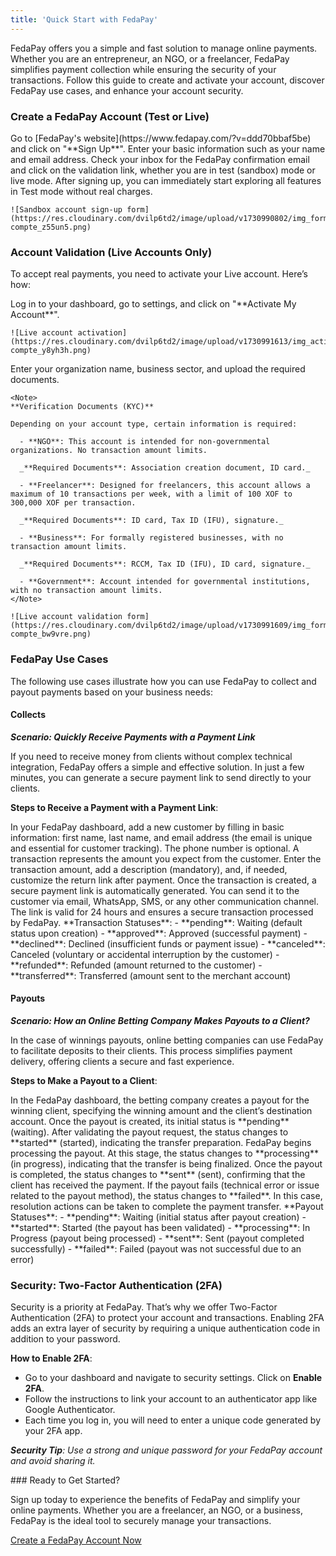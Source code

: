 ```yaml
---
title: 'Quick Start with FedaPay'
---
```


FedaPay offers you a simple and fast solution to manage online payments. Whether you are an entrepreneur, an NGO, or a freelancer, FedaPay simplifies payment collection while ensuring the security of your transactions. Follow this guide to create and activate your account, discover FedaPay use cases, and enhance your account security.

### Create a FedaPay Account (Test or Live)

<Steps>
  <Step title="Sign Up">
    Go to [FedaPay's website](https://www.fedapay.com/?v=ddd70bbaf5be) and click on "**Sign Up**".
  </Step>
  <Step title="Fill in the Form">
    Enter your basic information such as your name and email address.
  </Step>
  <Step title="Email Confirmation">
    Check your inbox for the FedaPay confirmation email and click on the validation link, whether you are in test (sandbox) mode or live mode.
  </Step>
  <Step title="Test Mode">
    After signing up, you can immediately start exploring all features in Test mode without real charges.

    ![Sandbox account sign-up form](https://res.cloudinary.com/dvilp6td2/image/upload/v1730990802/img_form_sandbox-compte_z55un5.png)
  </Step>
</Steps>

### Account Validation (Live Accounts Only)
To accept real payments, you need to activate your Live account. Here’s how:

<Steps>
  <Step title="Submit Your Account for Validation">
    Log in to your dashboard, go to settings, and click on "**Activate My Account**".

    ![Live account activation](https://res.cloudinary.com/dvilp6td2/image/upload/v1730991613/img_active_live-compte_y8yh3h.png)
  </Step>
  <Step title="Fill in the Form">
    Enter your organization name, business sector, and upload the required documents.

    <Note>
    **Verification Documents (KYC)** 

    Depending on your account type, certain information is required:

      - **NGO**: This account is intended for non-governmental organizations. No transaction amount limits.

      _**Required Documents**: Association creation document, ID card._
      
      - **Freelancer**: Designed for freelancers, this account allows a maximum of 10 transactions per week, with a limit of 100 XOF to 300,000 XOF per transaction.

      _**Required Documents**: ID card, Tax ID (IFU), signature._

      - **Business**: For formally registered businesses, with no transaction amount limits.

      _**Required Documents**: RCCM, Tax ID (IFU), ID card, signature._

      - **Government**: Account intended for governmental institutions, with no transaction amount limits.
    </Note>

    ![Live account validation form](https://res.cloudinary.com/dvilp6td2/image/upload/v1730991609/img_form_valide_live-compte_bw9vre.png)
  </Step>
  <Step title="Click Submit to Finalize Your Request">
  </Step>
</Steps>

### FedaPay Use Cases

The following use cases illustrate how you can use FedaPay to collect and payout payments based on your business needs:

#### Collects

_**Scenario: Quickly Receive Payments with a Payment Link**_

If you need to receive money from clients without complex technical integration, FedaPay offers a simple and effective solution. In just a few minutes, you can generate a secure payment link to send directly to your clients.

**Steps to Receive a Payment with a Payment Link**:

<Steps>
  <Step title="Create a Customer">
    In your FedaPay dashboard, add a new customer by filling in basic information: first name, last name, and email address (the email is unique and essential for customer tracking). The phone number is optional.
  </Step>
  <Step title="Create a collect">
    A transaction represents the amount you expect from the customer. Enter the transaction amount, add a description (mandatory), and, if needed, customize the return link after payment.
  </Step>
  <Step title="Generate a Payment Link">
    Once the transaction is created, a secure payment link is automatically generated. You can send it to the customer via email, WhatsApp, SMS, or any other communication channel. The link is valid for 24 hours and ensures a secure transaction processed by FedaPay.
  </Step>
</Steps>

<Note>
  **Transaction Statuses**:
  - **pending**: Waiting (default status upon creation)
  - **approved**: Approved (successful payment)
  - **declined**: Declined (insufficient funds or payment issue)
  - **canceled**: Canceled (voluntary or accidental interruption by the customer)
  - **refunded**: Refunded (amount returned to the customer)
  - **transferred**: Transferred (amount sent to the merchant account)
</Note>

#### Payouts

_**Scenario: How an Online Betting Company Makes Payouts to a Client?**_

In the case of winnings payouts, online betting companies can use FedaPay to facilitate deposits to their clients. This process simplifies payment delivery, offering clients a secure and fast experience.

**Steps to Make a Payout to a Client**:

<Steps>
  <Step title="Create a Payout">
    In the FedaPay dashboard, the betting company creates a payout for the winning client, specifying the winning amount and the client’s destination account.
  </Step>

  <Step title="Validate and Start the Payout">
    Once the payout is created, its initial status is **pending** (waiting). After validating the payout request, the status changes to **started** (started), indicating the transfer preparation.
  </Step>

  <Step title="Processing and Sending">
    FedaPay begins processing the payout. At this stage, the status changes to **processing** (in progress), indicating that the transfer is being finalized.
  </Step>

  <Step title="Completion">
    Once the payout is completed, the status changes to **sent** (sent), confirming that the client has received the payment.
  </Step>

  <Step title="Failure Management">
    If the payout fails (technical error or issue related to the payout method), the status changes to **failed**. In this case, resolution actions can be taken to complete the payment transfer.
  </Step>
</Steps>

<Note>
**Payout Statuses**:
- **pending**: Waiting (initial status after payout creation)
- **started**: Started (the payout has been validated)
- **processing**: In Progress (payout being processed)
- **sent**: Sent (payout completed successfully)
- **failed**: Failed (payout was not successful due to an error)
</Note>

### Security: Two-Factor Authentication (2FA)

Security is a priority at FedaPay. That’s why we offer Two-Factor Authentication (2FA) to protect your account and transactions. Enabling 2FA adds an extra layer of security by requiring a unique authentication code in addition to your password.

**How to Enable 2FA**:
- Go to your dashboard and navigate to security settings.
  Click on **Enable 2FA**.
- Follow the instructions to link your account to an authenticator app like Google Authenticator.
- Each time you log in, you will need to enter a unique code generated by your 2FA app.

_**Security Tip**: Use a strong and unique password for your FedaPay account and avoid sharing it._

<Tip>
### Ready to Get Started?

Sign up today to experience the benefits of FedaPay and simplify your online payments. Whether you are a freelancer, an NGO, or a business, FedaPay is the ideal tool to securely manage your transactions.

[Create a FedaPay Account Now](https://fedapay.com)
</Tip>
